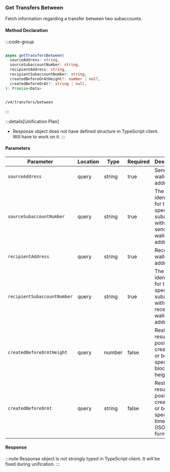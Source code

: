 ### Get Transfers Between

Fetch information regarding a transfer between two subaccounts.

#### Method Declaration

:::code-group

```python [Python]

```

```typescript [TypeScript]
async getTransfersBetween(
  sourceAddress: string,
  sourceSubaccountNumber: string,
  recipientAddress: string,
  recipientSubaccountNumber: string,
  createdBeforeOrAtHeight?: number | null,
  createdBeforeOrAt?: string | null,
): Promise<Data>
```

```rust [Rust]

```

```url [API]
/v4/transfers/between
```

:::

:::details[Unification Plan]
- Response object does not have defined structure in TypeScript client. Will have to work on it.
:::

#### Parameters

| Parameter                   | Location  | Type    | Required  | Description                                                                                 |
| --------------------------- | --------- | ------- | --------- | ------------------------------------------------------------------------------------------- |
| `sourceAddress`             | query     | string  | true      | Sender's wallet address                                                                     |
| `sourceSubaccountNumber`    | query     | string  | true      | The identifier for the specific subaccount within the sender wallet address.                |
| `recipientAddress`          | query     | string  | true      | Receiver wallet address                                                                     |
| `recipientSubaccountNumber` | query     | string  | true      | The identifier for the specific subaccount within the receiver wallet address.              |
| `createdBeforeOrAtHeight`   | query     | number  | false     | Restricts results to positions created at or before a specific blockchain height.           |
| `createdBeforeOrAt`         | query     | string  | false     | Restricts results to positions created at or before a specific timestamp (ISO 8601 format). |

#### Response

:::note
Response object is not strongly typed in TypeScript client. It will be fixed during unification.
:::

